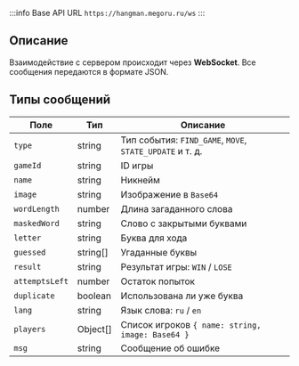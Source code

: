 :::info Base API URL
`https://hangman.megoru.ru/ws`
:::

## Описание
Взаимодействие с сервером происходит через **WebSocket**. Все сообщения передаются в формате JSON.

## Типы сообщений
| Поле           | Тип      | Описание                                                 |
|----------------|----------|----------------------------------------------------------|
| `type`         | string   | Тип события: `FIND_GAME`, `MOVE`, `STATE_UPDATE` и т. д. |
| `gameId`       | string   | ID игры                                                  |
| `name`         | string   | Никнейм                                                  |
| `image`        | string   | Изображение в `Base64`                                   |
| `wordLength`   | number   | Длина загаданного слова                                  |
| `maskedWord`   | string   | Слово с закрытыми буквами                                |
| `letter`       | string   | Буква для хода                                           |
| `guessed`      | string[] | Угаданные буквы                                          |
| `result`       | string   | Результат игры: `WIN` / `LOSE`                           |
| `attemptsLeft` | number   | Остаток попыток                                          |
| `duplicate`    | boolean  | Использована ли уже буква                                |
| `lang`         | string   | Язык слова: `ru` / `en`                                  |
| `players`      | Object[] | Список игроков `{ name: string, image: Base64 }`         |
| `msg`          | string   | Сообщение об ошибке                                      |